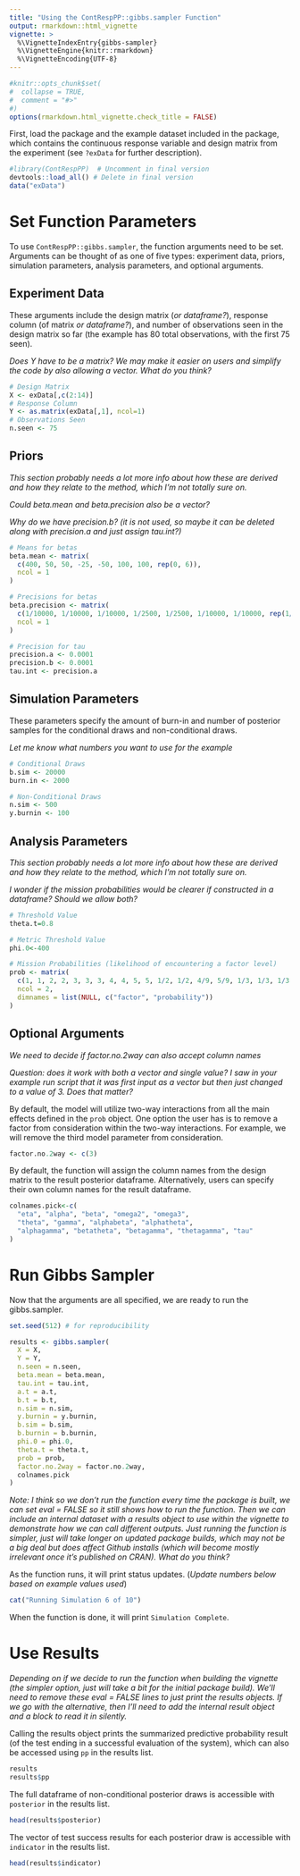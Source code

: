 ```yaml
---
title: "Using the ContRespPP::gibbs.sampler Function"
output: rmarkdown::html_vignette
vignette: >
  %\VignetteIndexEntry{gibbs-sampler}
  %\VignetteEngine{knitr::rmarkdown}
  %\VignetteEncoding{UTF-8}
---
```


```r
#knitr::opts_chunk$set(
#  collapse = TRUE,
#  comment = "#>"
#)
options(rmarkdown.html_vignette.check_title = FALSE)
```

First, load the package and the example dataset included in the package, which contains the continuous response variable and design matrix from the experiment (see `?exData` for further description).

```r
#library(ContRespPP)  # Uncomment in final version
devtools::load_all() # Delete in final version
data("exData")
```
  
  
# Set Function Parameters
  
To use `ContRespPP::gibbs.sampler`, the function arguments need to be set. Arguments can be thought of as one of five types: experiment data, priors, simulation parameters, analysis parameters, and optional arguments.
  
  
## Experiment Data

These arguments include the design matrix (*or dataframe?*), response column (of matrix *or dataframe?*), and number of observations seen in the design matrix so far (the example has 80 total observations, with the first 75 seen).  
  
*Does Y have to be a matrix? We may make it easier on users and simplify the code by also allowing a vector. What do you think?*

```r
# Design Matrix
X <- exData[,c(2:14)]
# Response Column
Y <- as.matrix(exData[,1], ncol=1)
# Observations Seen
n.seen <- 75
```
  
  
## Priors
  
*This section probably needs a lot more info about how these are derived and how they relate to the method, which I'm not totally sure on.*  
  
*Could beta.mean and beta.precision also be a vector?*
  
*Why do we have precision.b? (it is not used, so maybe it can be deleted along with precision.a and just assign tau.int?)*
  
```r
# Means for betas
beta.mean <- matrix(
  c(400, 50, 50, -25, -50, 100, 100, rep(0, 6)),
  ncol = 1
)

# Precisions for betas
beta.precision <- matrix(
  c(1/10000, 1/10000, 1/10000, 1/2500, 1/2500, 1/10000, 1/10000, rep(1/10000, 6)), 
  ncol = 1
)

# Precision for tau
precision.a <- 0.0001
precision.b <- 0.0001
tau.int <- precision.a
```
  
  
## Simulation Parameters
  
These parameters specify the amount of burn-in and number of posterior samples for the conditional draws and non-conditional draws.
  
*Let me know what numbers you want to use for the example*
  
```r
# Conditional Draws
b.sim <- 20000
burn.in <- 2000

# Non-Conditional Draws
n.sim <- 500
y.burnin <- 100
```
  
  
## Analysis Parameters

*This section probably needs a lot more info about how these are derived and how they relate to the method, which I'm not totally sure on.*   
  
*I wonder if the mission probabilities would be clearer if constructed in a dataframe? Should we allow both?*  
  
```r
# Threshold Value
theta.t=0.8

# Metric Threshold Value
phi.0<-400

# Mission Probabilities (likelihood of encountering a factor level)	
prob <- matrix(
  c(1, 1, 2, 2, 3, 3, 3, 4, 4, 5, 5, 1/2, 1/2, 4/9, 5/9, 1/3, 1/3, 1/3, 1/2, 1/2, 1/2, 1/2), 
  ncol = 2, 
  dimnames = list(NULL, c("factor", "probability"))
)
```

## Optional Arguments
  
*We need to decide if factor.no.2way can also accept column names*  
  
*Question: does it work with both a vector and single value? I saw in your example run script that it was first input as a vector but then just changed to a value of 3. Does that matter?*  

By default, the model will utilize two-way interactions from all the main effects defined in the `prob` object. One option the user has is to remove a factor from consideration within the two-way interactions. For example, we will remove the third model parameter from consideration.
  
```r
factor.no.2way <- c(3)
```
  
By default, the function will assign the column names from the design matrix to the result posterior dataframe. Alternatively, users can specify their own column names for the result dataframe.

```r
colnames.pick<-c(
  "eta", "alpha", "beta", "omega2", "omega3", 
  "theta", "gamma", "alphabeta", "alphatheta", 
  "alphagamma", "betatheta", "betagamma", "thetagamma", "tau"
)
```
  

# Run Gibbs Sampler

Now that the arguments are all specified, we are ready to run the gibbs.sampler.

```r
set.seed(512) # for reproducibility

results <- gibbs.sampler(
  X = X, 
  Y = Y, 
  n.seen = n.seen, 
  beta.mean = beta.mean, 
  tau.int = tau.int, 
  a.t = a.t, 
  b.t = b.t,
  n.sim = n.sim, 
  y.burnin = y.burnin, 
  b.sim = b.sim, 
  b.burnin = b.burnin,
  phi.0 = phi.0, 
  theta.t = theta.t, 
  prob = prob, 
  factor.no.2way = factor.no.2way, 
  colnames.pick
)
```

*Note: I think so we don't run the function every time the package is built, we can set eval = FALSE so it still shows how to run the function. Then we can include an internal dataset with a results object to use within the vignette to demonstrate how we can call different outputs. Just running the function is simpler, just will take longer on updated package builds, which may not be a big deal but does affect Github installs (which will become mostly irrelevant once it's published on CRAN). What do you think?*

As the function runs, it will print status updates. (*Update numbers below based on example values used*)

```r
cat("Running Simulation 6 of 10")
```

When the function is done, it will print `Simulation Complete`.

# Use Results
  
*Depending on if we decide to run the function when building the vignette (the simpler option, just will take a bit for the initial package build). We'll need to remove these eval = FALSE lines to just print the results objects. If we go with the alternative, then I'll need to add the internal result object and a block to read it in silently.*  
  
Calling the results object prints the summarized predictive probability result (of the test ending in a successful evaluation of the system), which can also be accessed using `pp` in the results list.
  
```r
results
results$pp
```
  
The full dataframe of non-conditional posterior draws is accessible with `posterior` in the results list.
  
```r
head(results$posterior)
```
  
The vector of test success results for each posterior draw is accessible with `indicator` in the results list.
  
```r
head(results$indicator)
```
